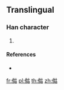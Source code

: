 ==Translingual==

===Han character===
{{Han char|rn=9|rad=人|as=08|sn=10|four=|canj=OVJR|ids=⿰亻姑}}

# {{defn|Han|sort=人08}}

====References====
* {{Han ref|kx=0109.171|dkj=|dj=|hdz=|uh=346C|ud=13420|bh=|bd=}}

[[fr:㑬]]
[[pl:㑬]]
[[th:㑬]]
[[zh:㑬]]
